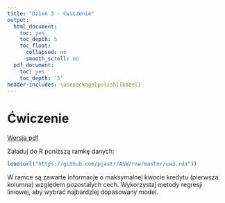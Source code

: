 ```yaml
---
title: "Dzień 3 - Ćwiczenie"
output:
  html_document:
    toc: yes
    toc_depth: 5
    toc_float:
      collapsed: no
      smooth_scroll: no
  pdf_document:
    toc: yes
    toc_depth: '5'
header-includes: \usepackage[polish]{babel}
---
```

<style type="text/css">
.title {
  display: none;
}

.table {
    width:70%;
}

#getting-started img {
  margin-right: 10px;
}

</style>



# Ćwiczenie

[Wersja pdf](cw3.pdf) 

Załaduj do R poniższą ramkę danych:

```r
load(url("https://github.com/pjastr/ASW/raw/master/cw3.rda"))
```

W ramce są zawarte informacje o maksymalnej kwocie kredytu (pierwsza kolumna) względem pozostałych cech. Wykorzystaj metody regresji liniowej, aby wybrać najbardziej dopasowany model.

</div>

